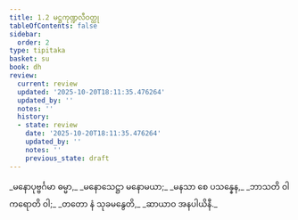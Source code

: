 ```yaml
---
title: 1.2 မဋ္ဌကုဏ္ဍလီဝတ္ထု
tableOfContents: false
sidebar:
  order: 2
type: tipitaka
basket: su
book: dh
review:
  current: review
  updated: '2025-10-20T18:11:35.476264'
  updated_by: ''
  notes: ''
  history:
  - state: review
    date: '2025-10-20T18:11:35.476264'
    updated_by: ''
    notes: ''
    previous_state: draft
---
```



<DynamicBreadcrumb />


<ReviewStatus review={frontmatter.review} showDetails={true} />

<HypothesisAnnotation frontmatter={frontmatter} />

<Division number="2" book="dh" e="ch" v="18" p="13">

<Paragraph number="3" type="verses" book="dh">
_မနောပုဗ္ဗင်္ဂမာ ဓမ္မာ,_  
_မနောသေဋ္ဌာ မနောမယာ;_  
_မနသာ စေ ပသန္နေန,_  
_ဘာသတိ ဝါ ကရောတိ ဝါ;_  
_တတော နံ သုခမနွေတိ,_  
_ဆာယာဝ အနပါယိနီ._
</Paragraph>
</Division>